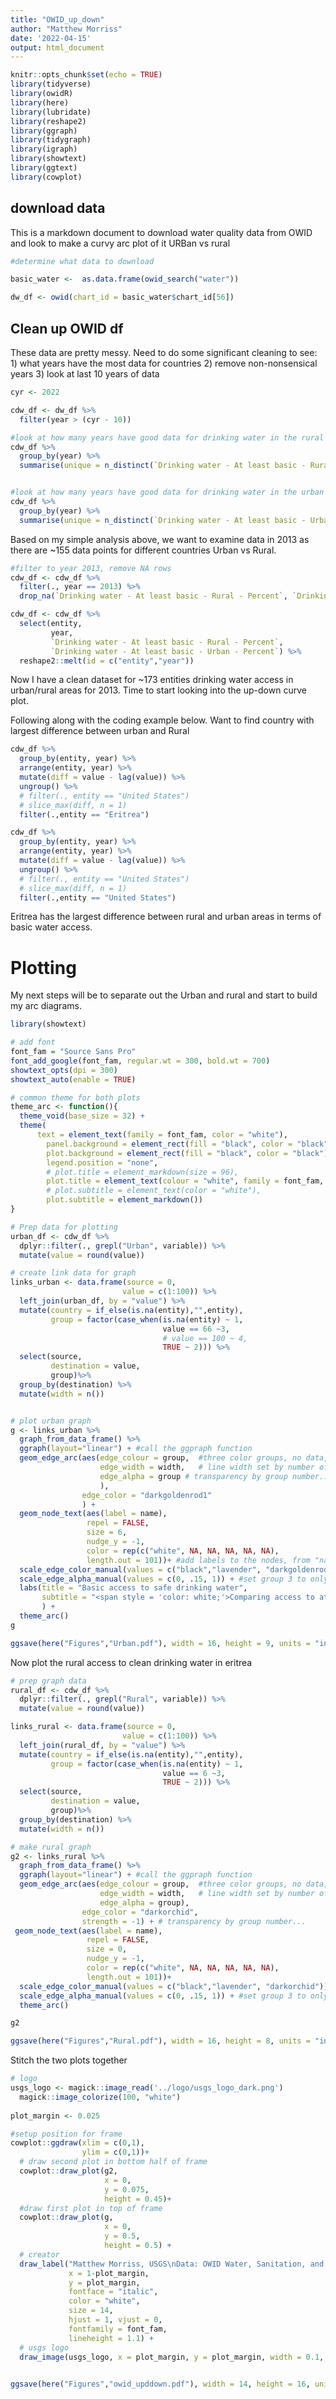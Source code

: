 ```yaml
---
title: "OWID_up_down"
author: "Matthew Morriss"
date: '2022-04-15'
output: html_document
---
```


```r
knitr::opts_chunk$set(echo = TRUE)
library(tidyverse)
library(owidR)
library(here)
library(lubridate)
library(reshape2)
library(ggraph)
library(tidygraph)
library(igraph)
library(showtext)
library(ggtext)
library(cowplot)

```

## download data

This is a markdown document to download water quality data from OWID and look to make a curvy arc plot of it URBan vs rural

```r
#determine what data to download

basic_water <-  as.data.frame(owid_search("water"))

dw_df <- owid(chart_id = basic_water$chart_id[56])

```

## Clean up OWID df

These data are pretty messy. Need to do some significant cleaning to see:
1) what years have the most data for countries
2) remove non-nonsensical years
3) look at last 10 years of data
```r
cyr <- 2022

cdw_df <- dw_df %>%
  filter(year > (cyr - 10))

#look at how many years have good data for drinking water in the rural areas
cdw_df %>%
  group_by(year) %>%
  summarise(unique = n_distinct(`Drinking water - At least basic - Rural - Percent`))


#look at how many years have good data for drinking water in the urban areas
cdw_df %>%
  group_by(year) %>%
  summarise(unique = n_distinct(`Drinking water - At least basic - Urban - Percent`))

```

Based on my simple analysis above, we want to examine data in 2013 as there are ~155 data points for different countries Urban vs Rural. 

```r
#filter to year 2013, remove NA rows 
cdw_df <- cdw_df %>%
  filter(., year == 2013) %>%
  drop_na(`Drinking water - At least basic - Rural - Percent`, `Drinking water - At least basic - Urban - Percent`)

cdw_df <- cdw_df %>%
  select(entity,
         year,
         `Drinking water - At least basic - Rural - Percent`,
         `Drinking water - At least basic - Urban - Percent`) %>%
  reshape2::melt(id = c("entity","year"))

```
Now I have a clean dataset for ~173 entities drinking water access in urban/rural areas for 2013. Time to start looking into the up-down curve plot.

Following along with the coding example below. Want to find country with largest difference between urban and Rural
```r
cdw_df %>%
  group_by(entity, year) %>%
  arrange(entity, year) %>%
  mutate(diff = value - lag(value)) %>%
  ungroup() %>%
  # filter(., entity == "United States")
  # slice_max(diff, n = 1)
  filter(.,entity == "Eritrea")

cdw_df %>%
  group_by(entity, year) %>%
  arrange(entity, year) %>%
  mutate(diff = value - lag(value)) %>%
  ungroup() %>%
  # filter(., entity == "United States")
  # slice_max(diff, n = 1)
  filter(.,entity == "United States")

```
Eritrea has the largest difference between rural and urban areas in terms of basic water access.

# Plotting
My next steps will be to separate out the Urban and rural and start to build my arc diagrams. 

```r
library(showtext)

# add font
font_fam = "Source Sans Pro"
font_add_google(font_fam, regular.wt = 300, bold.wt = 700) 
showtext_opts(dpi = 300)
showtext_auto(enable = TRUE)

# common theme for both plots
theme_arc <- function(){
  theme_void(base_size = 32) +
  theme(
      text = element_text(family = font_fam, color = "white"),
        panel.background = element_rect(fill = "black", color = "black"),
        plot.background = element_rect(fill = "black", color = "black"),
        legend.position = "none",
        # plot.title = element_markdown(size = 96),
        plot.title = element_text(colour = "white", family = font_fam, face = "bold"),
        # plot.subtitle = element_text(color = "white"),
        plot.subtitle = element_markdown())
}

```

```r

# Prep data for plotting
urban_df <- cdw_df %>%
  dplyr::filter(., grepl("Urban", variable)) %>%
  mutate(value = round(value))

# create link data for graph
links_urban <- data.frame(source = 0,
                         value = c(1:100)) %>%
  left_join(urban_df, by = "value") %>%
  mutate(country = if_else(is.na(entity),"",entity),
         group = factor(case_when(is.na(entity) ~ 1,
                                  value == 66 ~3,
                                  # value == 100 ~ 4,
                                  TRUE ~ 2))) %>%
  select(source,
         destination = value, 
         group)%>%
  group_by(destination) %>%
  mutate(width = n())


# plot urban graph
g <- links_urban %>%
  graph_from_data_frame() %>%
  ggraph(layout="linear") + #call the ggpraph function 
  geom_edge_arc(aes(edge_colour = group,  #three color groups, no data, data, and value highlighted
                    edge_width = width,   # line width set by number of countries with similar ages
                    edge_alpha = group # transparency by group number...
                    ),
                edge_color = "darkgoldenrod1"
                ) + 
  geom_node_text(aes(label = name),
                 repel = FALSE,
                 size = 6,
                 nudge_y = -1,
                 color = rep(c("white", NA, NA, NA, NA, NA),
                 length.out = 101))+ #add labels to the nodes, from "names" which idk where that came from in the function calls previously
  scale_edge_color_manual(values = c("black","lavender", "darkgoldenrod1")) +  #adding gray to major lines, staying green for highlight
  scale_edge_alpha_manual(values = c(0, .15, 1)) + #set group 3 to only one not transparent
  labs(title = "Basic access to safe drinking water",
       subtitle = "<span style = 'color: white;'>Comparing access to at least safe drinking water in</span> <span style = 'color: darkgoldenrod1;'>Urban</span> <span style = 'color: white;'>and</span> <span style = 'color: darkorchid;'>Rural</span> <span style = 'color: white;'>areas</span>"
       ) +
  theme_arc()
g

ggsave(here("Figures","Urban.pdf"), width = 16, height = 9, units = "in", dpi = 300)
```


Now plot the rural access to clean drinking water in eritrea
```r
# prep graph data
rural_df <- cdw_df %>%
  dplyr::filter(., grepl("Rural", variable)) %>%
  mutate(value = round(value))

links_rural <- data.frame(source = 0,
                         value = c(1:100)) %>%
  left_join(rural_df, by = "value") %>%
  mutate(country = if_else(is.na(entity),"",entity),
         group = factor(case_when(is.na(entity) ~ 1,
                                  value == 6 ~3,
                                  TRUE ~ 2))) %>%
  select(source,
         destination = value, 
         group)%>%
  group_by(destination) %>%
  mutate(width = n())

# make rural graph
g2 <- links_rural %>% 
  graph_from_data_frame() %>%
  ggraph(layout="linear") + #call the ggpraph function 
  geom_edge_arc(aes(edge_colour = group,  #three color groups, no data, data, and value highlighted
                    edge_width = width,   # line width set by number of countries with similar ages
                    edge_alpha = group),
                edge_color = "darkorchid",
                strength = -1) + # transparency by group number...
 geom_node_text(aes(label = name),
                 repel = FALSE,
                 size = 0,
                 nudge_y = -1,
                 color = rep(c("white", NA, NA, NA, NA, NA),
                 length.out = 101))+
  scale_edge_color_manual(values = c("black","lavender", "darkorchid")) +  #adding gray to major lines, staying green for highlight
  scale_edge_alpha_manual(values = c(0, .15, 1)) + #set group 3 to only one not transparent
  theme_arc()

g2

ggsave(here("Figures","Rural.pdf"), width = 16, height = 8, units = "in", dpi = 300)
```


Stitch the two plots together
```r
# logo
usgs_logo <- magick::image_read('../logo/usgs_logo_dark.png') 
  magick::image_colorize(100, "white")
  
plot_margin <- 0.025

#setup position for frame 
cowplot::ggdraw(xlim = c(0,1),
                ylim = c(0,1))+
  # draw second plot in bottom half of frame
  cowplot::draw_plot(g2,
                     x = 0,
                     y = 0.075,
                     height = 0.45)+
  #draw first plot in top of frame
  cowplot::draw_plot(g,
                     x = 0,
                     y = 0.5,
                     height = 0.5) +
  # creator
  draw_label("Matthew Morriss, USGS\nData: OWID Water, Sanitation, and Hygiene Data Explorer, WHO/UNICEF Joint Monitoring Program for Water Supply and Sanitation", 
             x = 1-plot_margin, 
             y = plot_margin, 
             fontface = "italic", 
             color = "white",
             size = 14, 
             hjust = 1, vjust = 0,
             fontfamily = font_fam,
             lineheight = 1.1) +
  # usgs logo
  draw_image(usgs_logo, x = plot_margin, y = plot_margin, width = 0.1, hjust = 0, vjust = 0, halign = 0, valign = 0)

  
ggsave(here("Figures","owid_upddown.pdf"), width = 14, height = 16, units = "in", dpi = 300)
```
